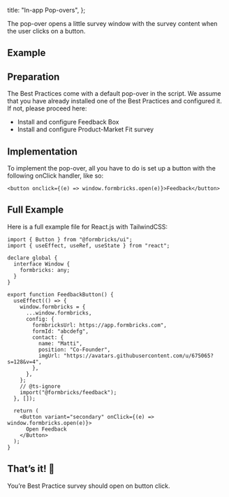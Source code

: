 
  title: "In-app Pop-overs",
};

The pop-over opens a little survey window with the survey content when the user clicks on a button.

## Example

<div className="max-w-md">
  <ResponsiveEmbed
    src="/docs/wrappers/pop-over/demo"
    allowFullScreen
    className="rounded-lg border-2 border-gray-200"
    ratio="1:1"
  />
</div>

## Preparation

The Best Practices come with a default pop-over in the script. We assume that you have already installed one of the Best Practices and configured it. If not, please proceed here:

- <Link href="/docs/best-practices/feedback-box">Install and configure Feedback Box</Link>
- <Link href="/docs/best-practices/pmf-survey">Install and configure Product-Market Fit survey</Link>

## Implementation

To implement the pop-over, all you have to do is set up a button with the following onClick handler, like so:

```tsx
<button onclick={(e) => window.formbricks.open(e)}>Feedback</button>
```

## Full Example

Here is a full example file for React.js with TailwindCSS:

```tsx
import { Button } from "@formbricks/ui";
import { useEffect, useRef, useState } from "react";

declare global {
  interface Window {
    formbricks: any;
  }
}

export function FeedbackButton() {
  useEffect(() => {
    window.formbricks = {
      ...window.formbricks,
      config: {
        formbricksUrl: https://app.formbricks.com",
        formId: "abcdefg",
        contact: {
          name: "Matti",
          position: "Co-Founder",
          imgUrl: "https://avatars.githubusercontent.com/u/675065?s=128&v=4",
        },
      },
    };
    // @ts-ignore
    import("@formbricks/feedback");
  }, []);

  return (
    <Button variant="secondary" onClick={(e) => window.formbricks.open(e)}>
      Open Feedback
    </Button>
  );
}
```

## That’s it! 🎉

You’re Best Practice survey should open on button click.

